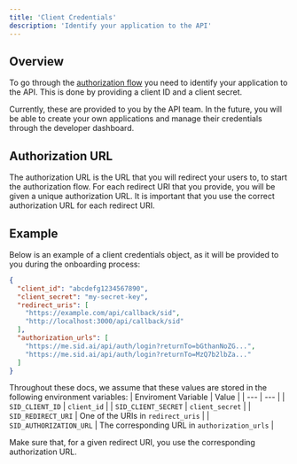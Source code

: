 ```yaml
---
title: 'Client Credentials'
description: 'Identify your application to the API'
---
```

## Overview
To go through the [authorization flow](/auth/flow) you need to identify your application to the API. 
This is done by providing a client ID and a client secret. 

Currently, these are provided to you by the API team. 
In the future, you will be able to create your own applications and manage their credentials through the developer dashboard.

## Authorization URL
The authorization URL is the URL that you will redirect your users to, to start the authorization flow.
For each redirect URI that you provide, you will be given a unique authorization URL. 
<Info>
It is important that you use the correct authorization URL for each redirect URI.
</Info>

## Example
Below is an example of a client credentials object, as it will be provided to you during the onboarding process:
```json
{
  "client_id": "abcdefg1234567890",
  "client_secret": "my-secret-key",
  "redirect_uris": [
    "https://example.com/api/callback/sid",
    "http://localhost:3000/api/callback/sid"
  ],
  "authorization_urls": [
    "https://me.sid.ai/api/auth/login?returnTo=bGthanNoZG...",
    "https://me.sid.ai/api/auth/login?returnTo=MzQ7b2lbZa..."
  ]
}
```
Throughout these docs, we assume that these values are stored in the following environment variables:
| Enviroment Variable | Value |
| --- | --- |
| `SID_CLIENT_ID`       | `client_id` |
| `SID_CLIENT_SECRET`   | `client_secret` |
| `SID_REDIRECT_URI`    | One of the URIs in `redirect_uris` |
| `SID_AUTHORIZATION_URL` | The corresponding URL in `authorization_urls` |

<Info>
Make sure that, for a given redirect URI, you use the corresponding authorization URL.
</Info>

